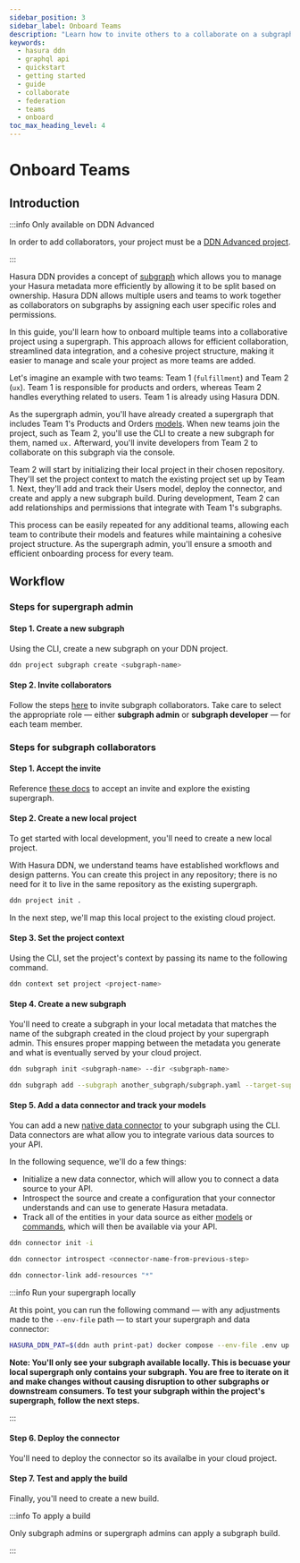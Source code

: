 ```yaml
---
sidebar_position: 3
sidebar_label: Onboard Teams
description: "Learn how to invite others to a collaborate on a subgraph."
keywords:
  - hasura ddn
  - graphql api
  - quickstart
  - getting started
  - guide
  - collaborate
  - federation
  - teams
  - onboard
toc_max_heading_level: 4
---
```



# Onboard Teams

## Introduction

:::info Only available on DDN Advanced

In order to add collaborators, your project must be a [DDN Advanced project](https://hasura.io/pricing/ddn).

:::

Hasura DDN provides a concept of [subgraph](/project-configuration/subgraphs/#introduction) which allows you to manage
your Hasura metadata more efficiently by allowing it to be split based on ownership. Hasura DDN allows multiple users
and teams to work together as collaborators on subgraphs by assigning each user specific roles and permissions.

In this guide, you'll learn how to onboard multiple teams into a collaborative project using a supergraph. This approach
allows for efficient collaboration, streamlined data integration, and a cohesive project structure, making it easier to
manage and scale your project as more teams are added.

Let's imagine an example with two teams: Team 1 (`fulfillment`) and Team 2 (`ux`). Team 1 is responsible for products
and orders, whereas Team 2 handles everything related to users. Team 1 is already using Hasura DDN.

As the supergraph admin, you'll have already created a supergraph that includes Team 1's Products and Orders
[models](/supergraph-modeling/models.mdx). When new teams join the project, such as Team 2, you'll use the CLI to create
a new subgraph for them, named `ux.` Afterward, you'll invite developers from Team 2 to collaborate on this subgraph via
the console.

Team 2 will start by initializing their local project in their chosen repository. They'll set the project context to
match the existing project set up by Team 1. Next, they'll add and track their Users model, deploy the connector, and
create and apply a new subgraph build. During development, Team 2 can add relationships and permissions that integrate
with Team 1's subgraphs.

This process can be easily repeated for any additional teams, allowing each team to contribute their models and features
while maintaining a cohesive project structure. As the supergraph admin, you'll ensure a smooth and efficient onboarding
process for every team.

## Workflow

### Steps for supergraph admin

#### Step 1. Create a new subgraph

Using the CLI, create a new subgraph on your DDN project.

```bash title="In a project directory, run the following:"
ddn project subgraph create <subgraph-name>
```

#### Step 2. Invite collaborators

Follow the steps [here](/getting-started/collaborate/invite.mdx#how-to-invite-collaborators) to invite subgraph
collaborators. Take care to select the appropriate role — either **subgraph admin** or **subgraph developer** — for each
team member.

### Steps for subgraph collaborators

#### Step 1. Accept the invite

Reference [these docs](/getting-started/collaborate/invite.mdx#how-to-accept-a-collaboration-invite) to accept an invite
and explore the existing supergraph.

#### Step 2. Create a new local project

To get started with local development, you'll need to create a new local project.

With Hasura DDN, we understand teams have established workflows and design patterns. You can create this project in any
repository; there is no need for it to live in the same repository as the existing supergraph.

```bash title="Run the following:"
ddn project init .
```

In the next step, we'll map this local project to the existing cloud project.

#### Step 3. Set the project context

Using the CLI, set the project's context by passing its name to the following command.

```bash title="Pass the cloud project's name of the existing supergraph:"
ddn context set project <project-name>
```

#### Step 4. Create a new subgraph

You'll need to create a subgraph in your local metadata that matches the name of the subgraph created in the cloud
project by your supergraph admin. This ensures proper mapping between the metadata you generate and what is eventually
served by your cloud project.

```bash title="Create a subgraph matching the name of the subgraph provisioned for you by the supergraph admin:"
ddn subgraph init <subgraph-name> --dir <subgraph-name>
```

```bash title="Then, add the new subgraph to your supergraph's configuration file:"
ddn subgraph add --subgraph another_subgraph/subgraph.yaml --target-supergraph ./supergraph.yaml
```

#### Step 5. Add a data connector and track your models

You can add a new [native data connector](/connectors/overview.mdx) to your subgraph using the CLI. Data connectors are
what allow you to integrate various data sources to your API.

In the following sequence, we'll do a few things:

- Initialize a new data connector, which will allow you to connect a data source to your API.
- Introspect the source and create a configuration that your connector understands and can use to generate Hasura
  metadata.
- Track all of the entities in your data source as either [models](/supergraph-modeling/models.mdx) or
  [commands](/supergraph-modeling/commands.mdx), which will then be available via your API.

```bash title="Run this command and follow the prompts for your connector:"
ddn connector init -i
```

```bash title="Then, introspect your data source to generate configuration files:"
ddn connector introspect <connector-name-from-previous-step>
```

```bash title="Finally, track all your resources:"
ddn connector-link add-resources "*"
```

:::info Run your supergraph locally

At this point, you can run the following command — with any adjustments made to the `--env-file` path — to start your
supergraph and data connector:

```bash
HASURA_DDN_PAT=$(ddn auth print-pat) docker compose --env-file .env up --build --watch
```

**Note: You'll only see your subgraph available locally. This is becuase your local supergraph only contains your
subgraph. You are free to iterate on it and make changes without causing disruption to other subgraphs or downstream
consumers. To test your subgraph within the project's supergraph, follow the next steps.**

:::

#### Step 6. Deploy the connector

You'll need to deploy the connector so its availalbe in your cloud project.

#### Step 7. Test and apply the build

Finally, you'll need to create a new build.

:::info To apply a build

Only subgraph admins or supergraph admins can apply a subgraph build.

:::
